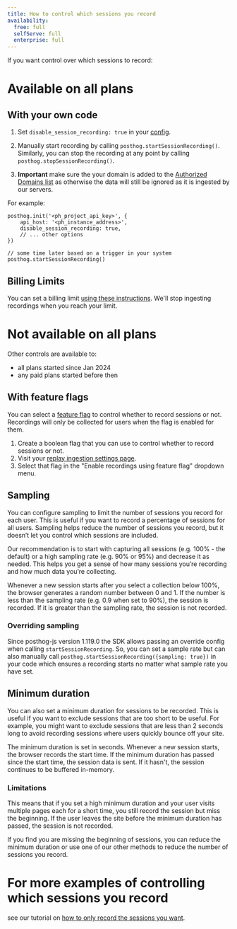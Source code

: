 ```yaml
---
title: How to control which sessions you record
availability:
  free: full
  selfServe: full
  enterprise: full
---
```



If you want control over which sessions to record:

# Available on all plans

## With your own code

1. Set `disable_session_recording: true` in your [config](/docs/integrate/client/js/#config).

2. Manually start recording by calling `posthog.startSessionRecording()`. Similarly, you can stop the recording at any point by calling `posthog.stopSessionRecording()`.

3. **Important** make sure the your domain is added to the [Authorized Domains list](https://app.posthog.com/settings/project-replay#replay-authorized-domains) as otherwise the data will still be ignored as it is ingested by our servers.

For example:

```js-web
posthog.init('<ph_project_api_key>', {
    api_host: '<ph_instance_address>',
    disable_session_recording: true,
    // ... other options
})

// some time later based on a trigger in your system
posthog.startSessionRecording()
```

## Billing Limits

You can set a billing limit [using these instructions](https://posthog.com/docs/billing/limits-alerts). We'll stop ingesting recordings when you reach your limit. 

# Not available on all plans

Other controls are available to:

* all plans started since Jan 2024
* any paid plans started before then

## With feature flags

You can select a [feature flag](/docs/feature-flags) to control whether to record sessions or not. Recordings will only be collected for users when the flag is enabled for them.

1. Create a boolean flag that you can use to control whether to record sessions or not.
2. Visit your [replay ingestion settings page](https://us.posthog.com/settings/project-replay#replay-ingestion).
3. Select that flag in the "Enable recordings using feature flag" dropdown menu.

<ProductScreenshot
    imageLight={ImgFeatureFlagControlLight} 
    imageDark={ImgFeatureFlagControlDark}
    alt="Selecting a feature flag to control session recordings" 
    classes="rounded"
/>

## Sampling

You can configure sampling to limit the number of sessions you record for each user. This is useful if you want to record a percentage of sessions for all users. Sampling helps reduce the number of sessions you record, but it doesn’t let you control which sessions are included.

Our recommendation is to start with capturing all sessions (e.g. 100% - the default) or a high sampling rate (e.g. 90% or 95%) and decrease it as needed. This helps you get a sense of how many sessions you’re recording and how much data you’re collecting.

<ProductScreenshot
    imageLight={ImgSampleConfigLight} 
    imageDark={ImgSampleConfigDark}
    alt="Sampling config shown set to 100% i.e. no sampling" 
    classes="rounded"
/>

Whenever a new session starts after you select a collection below 100%, the browser generates a random number between 0 and 1. If the number is less than the sampling rate (e.g. 0.9 when set to 90%), the session is recorded. If it is greater than the sampling rate, the session is not recorded.

### Overriding sampling

Since posthog-js version 1.119.0 the SDK allows passing an override config when calling `startSessionRecording`. So, you can set a sample rate but can also manually call `posthog.startSessionRecording({sampling: true})` in your code which ensures a recording starts no matter what sample rate you have set. 

## Minimum duration

You can also set a minimum duration for sessions to be recorded. This is useful if you want to exclude sessions that are too short to be useful. For example, you might want to exclude sessions that are less than 2 seconds long to avoid recording sessions where users quickly bounce off your site.

<ProductScreenshot
    imageLight={ImgMinDurationLight} 
    imageDark={ImgMinDurationDark}
    alt="Minimum duration config shown set to 2 seconds" 
    classes="rounded"
/>

The minimum duration is set in seconds. Whenever a new session starts, the browser records the start time. If the minimum duration has passed since the start time, the session data is sent. If it hasn't, the session continues to be buffered in-memory. 

### Limitations

This means that if you set a high minimum duration and your user visits multiple pages each for a short time, you still record the session but miss the beginning. If the user leaves the site before the minimum duration has passed, the session is not recorded.

If you find you are missing the beginning of sessions, you can reduce the minimum duration or use one of our other methods to reduce the number of sessions you record.

# For more examples of controlling which sessions you record 

see our tutorial on [how to only record the sessions you want](/tutorials/limit-session-recordings).

